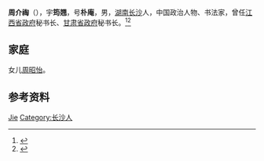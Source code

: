 '''周介祹'''（{{bd|1886年||1951年|}}），宇'''筠翘'''，号'''朴庵'''，男，[[湖南|湖南]][[长沙|长沙]]人，中国政治人物、书法家，曾任[[江西省政府|江西省政府]]秘书长、[[甘肃省政府|甘肃省政府]]秘书长。<ref>{{Cite book|title=湖湘文化大辞典 • 上卷|author=万里主编; 吕锡琛, 孙湘源, 刘甲柱等副主编|publisher=湖南人民出版社|year=2006|isbn=|location=长沙|pages=}}</ref><ref>{{Cite book|title=中国美术家人名辞典 • 补遗一编|author=乔晓军编著|publisher=三秦出版社|year=2007|isbn=|location=西安|pages=}}</ref>

== 家庭 ==
女儿[[周昭怡|周昭怡]]。

== 参考资料 ==
{{reflist}}

{{中国人物小作品}}

{{Authority control}}
{{DEFAULTSORT:Zhou周}}
[[Category:周姓|Jie]]
[[Category:长沙人|Category:长沙人]]